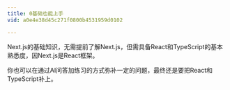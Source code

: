 ```yaml
---
title: 0基础也能上手
vid: a0e4e38d45c271f0800b4531959d0102

---
```

Next.js的基础知识，无需提前了解Next.js，但需具备React和TypeScript的基本熟悉度，因Next.js是React框架。

你也可以在通过AI问答加练习的方式弥补一定的问题，最终还是要把React和TypeScript补上。